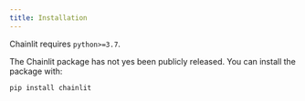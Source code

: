 ```yaml
---
title: Installation
---
```


Chainlit requires `python>=3.7`.


<Warning>The Chainlit package has not yes been publicly released.</Warning>
You can install the package with:
```bash
pip install chainlit
```